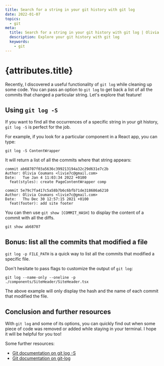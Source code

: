 ```yaml
---
title: Search for a string in your git history with git log
date: 2022-01-07
topics:
  - git
meta:
  title: Search for a string in your git history with git log | Olivia Coumans
  description: Explore your git history with git log
  keywords:
    - git
---
```



<h1 className="heading-post">{attributes.title}</h1>

<DateTime date={attributes.date} />

Recently, I discovered a useful functionality of `git log` while cleaning up some code. You can pass an option to `git log` to get back a list of all the commits that changed a particular string. Let's explore that feature!

## Using `git log -S`

If you want to find all the occurrences of a specific string in your git history, `git log -S` is perfect for the job.

For example, if you look for a particular component in a React app, you can type:

```shell
git log -S ContentWrapper
```

It will return a list of all the commits where that string appears:

```shell
commit ab68707f03a5636c399213194a32c29d631e7c2b
Author: Olivia Coumans <livie7c@gmail.com>
Date:   Tue Jan 4 11:03:34 2022 +0100
  feat(styles): create PageContentWrapper comp

commit 5e79c7fa417c5a58b7b6c6bfb71de318686a6210
Author: Olivia Coumans <livie7c@gmail.com>
Date:   Thu Dec 30 12:57:15 2021 +0100
  feat(footer): add site footer
```

You can then use `git show [COMMIT_HASH]` to display the content of a commit with all the diffs.

```shell
git show ab68707
```

## Bonus: list all the commits that modified a file

`git log -p FILE_PATH` is a quick way to list all the commits that modified a specific file.

Don't hesitate to pass flags to customize the output of `git log`:

```shell
git log --name-only --oneline -p ./components/SiteHeader/SiteHeader.tsx
```

The above example will only display the hash and the name of each commit that modified the file.

## Conclusion and further resources

With `git log` and some of its options, you can quickly find out when some piece of code was removed or added while staying in your terminal. I hope it will be helpful for you too!

Some further resources:

- [Git documentation on git log -S](https://git-scm.com/docs/git-log#Documentation/git-log.txt--Sltstringgt)
- [Git documentation on git-log](https://www.git-scm.com/docs/git-log)
